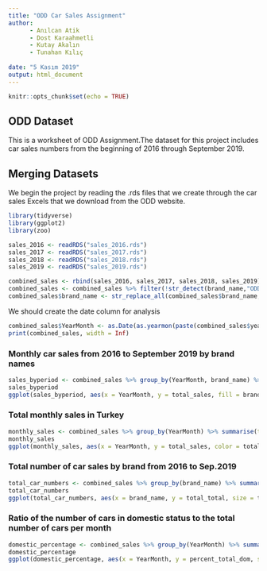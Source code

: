 ---
title: "ODD Car Sales Assignment"
author:
      - Anılcan Atik
      - Dost Karaahmetli
      - Kutay Akalın
      - Tunahan Kılıç
      
date: "5 Kasım 2019"
output: html_document
---

```{r setup, include=FALSE}
knitr::opts_chunk$set(echo = TRUE)
```

## ODD Dataset

This is a worksheet of ODD Assignment.The dataset for this project includes car sales numbers from the beginning of 2016 through September 2019.

## Merging Datasets
We begin the project by reading the .rds files that we create through the car sales Excels that we download from the ODD website.

```{r warning=FALSE,message=FALSE}
library(tidyverse)
library(ggplot2)
library(zoo)
```


```{r readRDS}
sales_2016 <- readRDS("sales_2016.rds")
sales_2017 <- readRDS("sales_2017.rds")
sales_2018 <- readRDS("sales_2018.rds")
sales_2019 <- readRDS("sales_2019.rds")
```

```{r combined_sales}
combined_sales <- rbind(sales_2016, sales_2017, sales_2018, sales_2019)
combined_sales <- combined_sales %>% filter(!str_detect(brand_name,"ODD"))
combined_sales$brand_name <- str_replace_all(combined_sales$brand_name,"ASTON MARTÄ°N","ASTON MARTIN")
```

We should create the date column for analysis
```{r date column}
combined_sales$YearMonth <- as.Date(as.yearmon(paste(combined_sales$year, " ", combined_sales$month), "%Y %m"))
print(combined_sales, width = Inf)
```


### Monthly car sales from 2016 to September 2019 by brand names
```{r monthly car sales by brand}
sales_byperiod <- combined_sales %>% group_by(YearMonth, brand_name) %>% summarise(total_sales = sum(total_total)) %>% arrange(desc(total_sales)) %>% top_n(1)
sales_byperiod
ggplot(sales_byperiod, aes(x = YearMonth, y = total_sales, fill = brand_name)) + geom_bar(stat = "identity")
```

### Total monthly sales in Turkey
```{r message = FALSE}
monthly_sales <- combined_sales %>% group_by(YearMonth) %>% summarise(total_sales = sum(total_total)) %>% arrange(desc(total_sales))
monthly_sales
ggplot(monthly_sales, aes(x = YearMonth, y = total_sales, color = total_sales)) + geom_point() + geom_smooth()
```

### Total number of car sales by brand from 2016 to Sep.2019
```{r message = FALSE, fig.height=10, fig.width=15, fig.asp= .60}
total_car_numbers <- combined_sales %>% group_by(brand_name) %>% summarise(total_total = sum(total_total)) %>% arrange(desc(total_total))
total_car_numbers
ggplot(total_car_numbers, aes(x = brand_name, y = total_total, size = total_total, color = brand_name)) + geom_point() + theme(axis.text.x = element_text(angle = 90))
```

### Ratio of the number of cars in domestic status to the total number of cars per month
```{r message = FALSE}
domestic_percentage <- combined_sales %>% group_by(YearMonth) %>% summarise(total_dom = sum(total_dom), total_total = sum(total_total)) %>% mutate(percent_total_dom = total_dom/total_total) %>% arrange(desc(percent_total_dom))
domestic_percentage
ggplot(domestic_percentage, aes(x = YearMonth, y = percent_total_dom, size = percent_total_dom, color = percent_total_dom)) + geom_point() + scale_color_gradientn(colours = rainbow(2))
```



